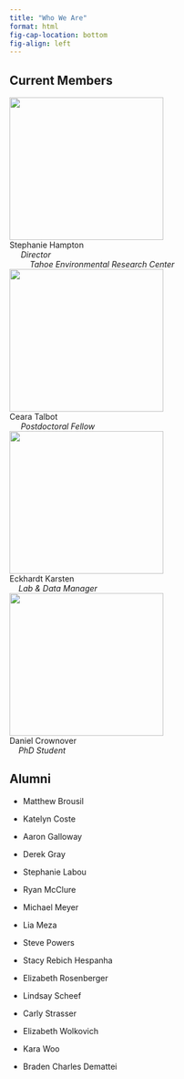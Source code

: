 ```yaml
---
title: "Who We Are"
format: html
fig-cap-location: bottom
fig-align: left
---
```


## Current Members
::: {layout=[2,1] valigh="bottom"}

| [![](images/Hampton_6.jpg){fig-alt="Stephanie Hampton" width="270px" height="250px"}](shampton.qmd)
| Stephanie Hampton 
|      *Director* 
|          *Tahoe Environmental Research Center*

| [![](images/ct_hs.png){fig-alt="Ceara Talbot" width="270px" height="250px"}](ctalbot.qmd)
| Ceara Talbot 
|      *Postdoctoral Fellow*

| [![](images/eak_hs.jpg){fig-alt="Eckhardt Karsten" width="270px" height="250px"}](ekarsten.qmd)
| Eckhardt Karsten 
|     *Lab & Data Manager*

| [![](images/dcrownover.jpg){fig-alt="Daniel Crownover" width="270px" height="250px"}](dcrown.qmd)
| Daniel Crownover
|     *PhD Student*

:::

## Alumni

- Matthew Brousil

- Katelyn Coste

- Aaron Galloway

- Derek Gray

- Stephanie Labou

- Ryan McClure

- Michael Meyer

- Lia Meza

- Steve Powers

- Stacy Rebich Hespanha

- Elizabeth Rosenberger

- Lindsay Scheef

- Carly Strasser

- Elizabeth Wolkovich

- Kara Woo

- Braden Charles Demattei
